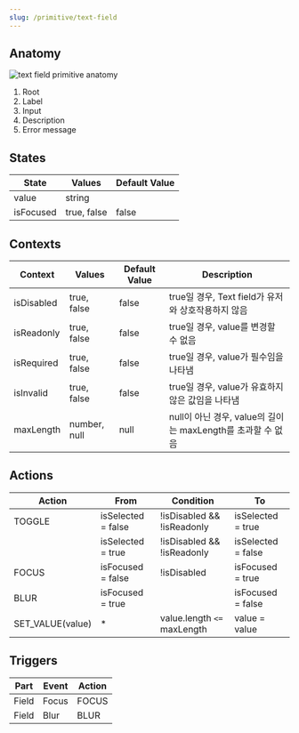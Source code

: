 ```yaml
---
slug: /primitive/text-field
---
```


## Anatomy

![text field primitive anatomy](./text-field-primitive-anatomy.png)

1. Root
2. Label
3. Input
4. Description
5. Error message

## States

| State     | Values      | Default Value |
| --------- | ----------- | ------------- |
| value     | string      |               |
| isFocused | true, false | false         |

## Contexts

| Context    | Values       | Default Value | Description                                                 |
| ---------- | ------------ | ------------- | ----------------------------------------------------------- |
| isDisabled | true, false  | false         | true일 경우, Text field가 유저와 상호작용하지 않음          |
| isReadonly | true, false  | false         | true일 경우, value를 변경할 수 없음                         |
| isRequired | true, false  | false         | true일 경우, value가 필수임을 나타냄                        |
| isInvalid  | true, false  | false         | true일 경우, value가 유효하지 않은 값임을 나타냄            |
| maxLength  | number, null | null          | null이 아닌 경우, value의 길이는 maxLength를 초과할 수 없음 |

## Actions

| Action           | From               | Condition                   | To                 |
| ---------------- | ------------------ | --------------------------- | ------------------ |
| TOGGLE           | isSelected = false | !isDisabled && !isReadonly  | isSelected = true  |
|                  | isSelected = true  | !isDisabled && !isReadonly  | isSelected = false |
| FOCUS            | isFocused = false  | !isDisabled                 | isFocused = true   |
| BLUR             | isFocused = true   |                             | isFocused = false  |
| SET_VALUE(value) | \*                 | value.length `<=` maxLength | value = value      |

## Triggers

| Part  | Event | Action |
| ----- | ----- | ------ |
| Field | Focus | FOCUS  |
| Field | Blur  | BLUR   |
